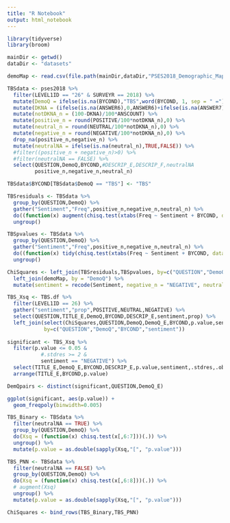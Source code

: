 ```yaml
---
title: "R Notebook"
output: html_notebook
---
```


```r
library(tidyverse)
library(broom)

mainDir <- getwd()
dataDir <- "datasets"

demoMap <- read.csv(file.path(mainDir,dataDir,"PSES2018_Demographic_Mapping.csv"))

TBSdata <- pses2018 %>%
  filter(LEVEL1ID == "26" & SURVEYR == 2018) %>%
  mutate(DemoQ = ifelse(is.na(BYCOND),"TBS",word(BYCOND, 1, sep = " ="))) %>%
  mutate(DKNA = (ifelse(is.na(ANSWER6),0,ANSWER6)+ifelse(is.na(ANSWER7),0,ANSWER7))) %>%
  mutate(notDKNA_n = (100-DKNA)/100*ANSCOUNT) %>%
  mutate(positive_n = round(POSITIVE/100*notDKNA_n),0) %>%
  mutate(neutral_n = round(NEUTRAL/100*notDKNA_n),0) %>%
  mutate(negative_n = round(NEGATIVE/100*notDKNA_n),0) %>%
  drop_na(positive_n,negative_n) %>%
  mutate(neutralNA = ifelse(is.na(neutral_n),TRUE,FALSE)) %>%
  #filter((positive_n + negative_n)>0) %>%
  #filter(neutralNA == FALSE) %>%
  select(QUESTION,DemoQ,BYCOND,#DESCRIP_E,DESCRIP_F,neutralNA
         positive_n,negative_n,neutral_n)

TBSdata$BYCOND[TBSdata$DemoQ == "TBS"] <- "TBS" 

TBSresiduals <- TBSdata %>%
  group_by(QUESTION,DemoQ) %>%
  gather("Sentiment","Freq",positive_n,negative_n,neutral_n) %>%
  do((function(x) augment(chisq.test(xtabs(Freq ~ Sentiment + BYCOND, data=.))))(.)) %>%
  ungroup()

TBSpvalues <- TBSdata %>%
  group_by(QUESTION,DemoQ) %>%
  gather("Sentiment","Freq",positive_n,negative_n,neutral_n) %>%
  do((function(x) tidy(chisq.test(xtabs(Freq ~ Sentiment + BYCOND, data=.))))(.)) %>%
  ungroup()

ChiSquares <- left_join(TBSresiduals,TBSpvalues, by=c("QUESTION","DemoQ")) %>%
  left_join(demoMap, by = "DemoQ") %>% 
  mutate(sentiment = recode(Sentiment, negative_n = "NEGATIVE", neutral_n = "NEUTRAL", positive_n = "POSITIVE"))

TBS_Xsq <- TBS.df %>%
  filter(LEVEL1ID == 26) %>%
  gather("sentiment","prop",POSITIVE,NEUTRAL,NEGATIVE) %>%
  select(QUESTION,TITLE_E,DemoQ,BYCOND,DESCRIP_E,sentiment,prop) %>%
  left_join(select(ChiSquares,QUESTION,DemoQ,DemoQ_E,BYCOND,p.value,sentiment,.stdres,.observed),
            by=c("QUESTION","DemoQ","BYCOND","sentiment")) 
  
significant <- TBS_Xsq %>%
  filter(p.value <= 0.05 & 
           #.stdres >= 2 & 
           sentiment == "NEGATIVE") %>%
  select(TITLE_E,DemoQ_E,BYCOND,DESCRIP_E,p.value,sentiment,.stdres,.observed) %>%
  arrange(TITLE_E,BYCOND,p.value)

DemQpairs <- distinct(significant,QUESTION,DemoQ_E)
```

```r
ggplot(significant, aes(p.value)) +
  geom_freqpoly(binwidth=0.005)
```

```r
TBS_Binary <- TBSdata %>%
  filter(neutralNA == TRUE) %>%
  group_by(QUESTION,DemoQ) %>%
  do(Xsq = (function(x) chisq.test(x[,6:7]))(.)) %>%
  ungroup() %>%
  mutate(p.value = as.double(sapply(Xsq,"[", "p.value")))

TBS_PNN <- TBSdata %>%
  filter(neutralNA == FALSE) %>%
  group_by(QUESTION,DemoQ) %>%
  do(Xsq = (function(x) chisq.test(x[,6:8]))(.)) %>%
  # augment(Xsq)
  ungroup() %>%
  mutate(p.value = as.double(sapply(Xsq,"[", "p.value")))

ChiSquares <- bind_rows(TBS_Binary,TBS_PNN)
```